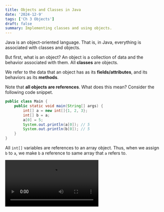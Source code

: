 ```yaml
---
title: Objects and Classes in Java
date: '2024-12-9'
tags: ['Ch 3 Objects']
draft: false
summary: Implementing classes and using objects.
---
```


Java is an object-oriented language. That is, in Java, everything is associated with classes and objects.

But first, what is an object? An object is a collection of data and the behavior associated with them. All **classes** are objects.

We refer to the data that an object has as its **fields/attributes**, and its
behaviors as its **methods**.

Note that **all objects are references**. What does this mean? Consider
the following code snippet.

```java
public class Main {
    public static void main(String[] args) {
        int[] a = new int[]{1, 2, 3};
        int[] b = a;
        a[0] = 5;
        System.out.println(a[0]); // 5
        System.out.println(b[0]); // 5
    }
}
```

All `int[]` variables are references to an array object. Thus, when we assign
`b` to `a`, we make `b` a reference to same array that `a` refers to.

<Video src="objects/ref1.mp4" />

Note that this type of behavior doesn't happen in certain cases.

```java
public class Main {
    public static void main(String[] args) {
        String a = new String("abc");
        String b = a;
        a = a.toUpperCase();
        System.out.println(a); // prints "ABC"
        System.out.println(b); // prints "abc"
    }
}
```

This behavior occurs because **Strings are immutable**. When we do the assignment
`a = a.toUpperCase()`, we are making `a` refer to a new String object.

<Video src="objects/ref2.mp4" />

Now, on to classes. To create a class, we first declare it.

```java
class Dog {
    private String name;
    private int age;
}
```

> [!NOTE]
> In Java, we typically declare all **attributes** as being `private`.
> The philosophy behind this will be explained later.

To initialize our fields `name` and `age`, we write a **constructor**.

```java
class Dog {
    private String name;
    private int age;

    public Dog(String name, int age) {
        this.name = name;
        this.age = age;
    }
}
```

The declaration of a constructor method is in the following format:

`public ClassName(parameters)`

Note how we assign variables with the following format:

```
this.var = var;
```

The reason we do it like this is to avoid **variable shadowing**. If we didn't
add the `this` qualifier, Java would assign the given variable to itself.
The `this` keyword tells Java that we are referring to our current object.

Another solution is to give our constructor parameters different values from the
values in the class. Some people write it like this:

```java
class Dog {
    private String name;
    private int age;

    public Dog(String _name, int _age) {
        name = _name;
        age = _age;
    }
}
```

However, it's generally better practice to do it in the first style.

> [!WARNING]
> We **do not** declare our method to be `void`. Why? Because if we declared it void, then
> Java wouldn't be able to distinguish our constructor from a regular method.

We can also write multiple constructors for our class.

```java
class Dog {
    private String name;
    private int age;

    public Dog(String name, int age) {
        this.name = name;
        this.age = age;
    }

    public Dog(int age) {
        this("fido", age);
    }
}
```

In this example, we call our first constructor with the second one. Note how
we use `this(...)``` and not `Dog(...)`. As mentioned earlier, 
the `this`keyword tells Java that we are referring to our current object.
Because we are calling a constructor, we use`this`instead of`Dog`when calling
our constructor. (Also because Java would interpret`Dog` as a normal method)

If we don't write **any** constructor, Java will create a **default no-arguments constructor**.

Writing methods in Java is considerably less nuanced. For the sake of demonstration,
here's a snippet of code demonstrating how methods work.

```java
class Dog {
    private String name;
    private int age;

    public Dog(String name, int age) {
        this.name = name;
        this.age = age;
    }

    public Dog(int age) {
        this("fido", age);
    }

    public void bark() {
        System.out.println("woof");
    }

    public String getName() {
        return name;
    }

    public int getAge() {
        return age;
    }

    public void setAge(int newAge) {
        if (newAge > age) {
            age = newAge;
        }
    }
}

public class Main {
    public static void main(String[] args) {
        Dog dog = new Dog("Doge", 12);
        System.out.println(dog.getName() + " " + dog.getAge()); // "Doge 12"
        dog.bark(); // prints "woof"
    }
}
```

Note the inclusion of the `getName`, `getAge`, and `setAge` methods. These are
known as **getter** and **setter** methods.

The philosophy behind having `private` fields and these methods is that we don't
want other classes changing our current class's attributes. In the example above,
we have some code to make sure the given input is valid. We don't want other
classes modifying our `Dog` class's fields directly, which is why we make it
private.
